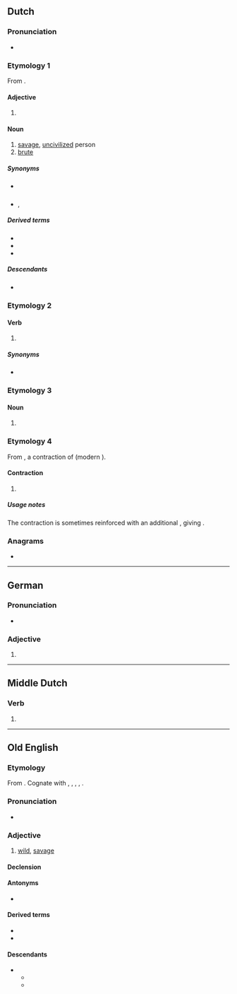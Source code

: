 {{also|Wilde}}
==Dutch==

===Pronunciation===
* {{audio|nl|Nl-wilde.ogg|Audio}}

===Etymology 1===
From {{m|nl|wild}}.

====Adjective====
{{head|nl|adjective form}}

# {{nl-adj form of|infl|wild}}

====Noun====
{{nl-noun-adj}}

# [[savage]], [[uncivilized]] person
# [[brute]]

=====Synonyms=====
* {{sense|savage}} {{l|nl|wildeman}}
* {{sense|brute}} {{l|nl|bruut}}, {{l|nl|woesteling}}

=====Derived terms=====
* {{l|nl|halve wilde}}
* {{l|nl|wildenhorde}}
* {{l|nl|wildenras}}

=====Descendants=====
* {{desc|dcr|wilden}} {{q|from the plural}}

===Etymology 2===

====Verb====
{{head|nl|verb form}}

# {{nl-verb form of|n=sg|t=past|m=ind+subj|willen}}

=====Synonyms=====
* {{l|nl|wou}}

===Etymology 3===

====Noun====
{{nl-noun|f|-|-}}

# {{alternative form of|nl|weelde}}

===Etymology 4===
From {{inh|nl|dum|wildi}}, a contraction of {{m|dum|[[wilt]] [[gi]]}} (modern {{m|nl|[[wilt]] [[gij]]}}).

====Contraction====
{{head|nl|contraction}}

# {{lb|nl|Brabantian}} {{contraction of|nl|[[wilt]] [[gij]]}}

=====Usage notes=====
The contraction is sometimes reinforced with an additional {{m|nl|gij}}, giving {{m|nl||wilde gij}}.

===Anagrams===
* {{l|nl|dweil}}

----

==German==

===Pronunciation===
* {{audio|de|LL-Q188 (deu)-Jeuwre-wilde.wav|Audio}}

===Adjective===
{{head|de|adjective form}}

# {{de-adj form of|wild}}

----

==Middle Dutch==

===Verb===
{{head|dum|verb form}}

# {{inflection of|dum|willen||1//3|s|past|indc//subj}}

----

==Old English==

===Etymology===
{{dercat|ang|gmw-pro|inh=1}}
From {{inh|ang|gem-pro|*wilþijaz}}. Cognate with {{cog|ofs|wilde}}, {{cog|osx|wildi}}, {{cog|goh|wildi}}, {{cog|non|villr}}, {{cog|got|𐍅𐌹𐌻𐌸𐌴𐌹𐍃}}.

===Pronunciation===
* {{ang-IPA|wilde}}

===Adjective===
{{ang-adj}}

# [[wild]], [[savage]]

====Declension====
{{ang-adecl|wilde}}

====Antonyms====
* {{l|ang|tam}}

====Derived terms====
* {{l|ang|wilddēor}}
* {{l|ang|wilde fȳr}}

====Descendants====
* {{desc|enm|wild|wilde|wielde|wille|will}}
** {{desc|en|wild}}
** {{desc|sco|wylde|wild|wile}}